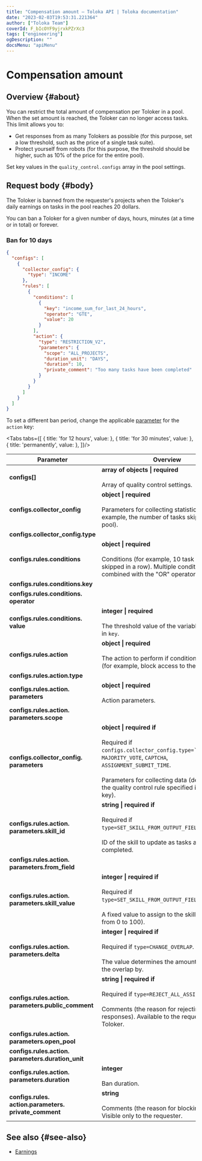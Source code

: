 ```yaml
---
title: "Compensation amount — Toloka API | Toloka documentation"
date: "2023-02-03T19:53:31.221364"
author: ["Toloka Team"]
coverId: F_bIcOYF9yjrxkPZrXc3
tags: ["engineering"]
ogDescription: ""
docsMenu: "apiMenu"
---
```



# Compensation amount

## Overview {#about}

You can restrict the total amount of compensation per Toloker in a pool. When the set amount is reached, the Toloker can no longer access tasks. This limit allows you to:

- Get responses from as many Tolokers as possible (for this purpose, set a low threshold, such as the price of a single task suite).
- Protect yourself from robots (for this purpose, the threshold should be higher, such as 10% of the price for the entire pool).

Set key values in the `quality_control.configs` array in the pool settings.

## Request body {#body}

The Toloker is banned from the requester's projects when the Toloker's daily earnings on tasks in the pool reaches 20 dollars.

You can ban a Toloker for a given number of days, hours, minutes (at a time or in total) or forever.

### Ban for 10 days

```json
{
  "configs": [
    {
      "collector_config": {
        "type": "INCOME"
      },
      "rules": [
        {
          "conditions": [
            {
              "key": "income_sum_for_last_24_hours",
              "operator": "GTE",
              "value": 20
            }
          ],
          "action": {
            "type": "RESTRICTION_V2",
            "parameters": {
              "scope": "ALL_PROJECTS",
              "duration_unit": "DAYS",
              "duration": 10,
              "private_comment": "Too many tasks have been completed"
            }
          }
        }
      ]
    }
  ]
}
```

To set a different ban period, change the applicable [parameter](/docs-new/api/goldenset#configs-rules-action-parameters-duration) for the `action` key:

<Tabs tabs={[
  { title: 'for 12 hours', value: <EarnLimitList1/> },
  { title: 'for 30 minutes', value: <EarnLimitList2/> },
  { title: 'permanently', value: <EarnLimitList3/> },
]}/>

Parameter | Overview
----- | -----
**configs[]** | **array of objects \| required**<br/><br/>Array of quality control settings.
**configs.collector_config** | **object \| required**<br/><br/>Parameters for collecting statistics (for example, the number of tasks skipped in the pool).
**configs.collector_config.type** | <EarnLimitTable1/>
**configs.rules.conditions** | **object \| required**<br/><br/>Conditions (for example, 10 task suites skipped in a row). Multiple conditions are combined with the "OR" operator.
**configs.rules.conditions.key** | <EarnLimitTable2/>
**configs.rules.conditions. operator** | <EarnLimitTable3/>
**configs.rules.conditions. value** | **integer \| required**<br/><br/>The threshold value of the variable specified in `key`.
**configs.rules.action** | **object \| required**<br/><br/>The action to perform if conditions are met (for example, block access to the project).
**configs.rules.action.type** | <EarnLimitTable4/>
**configs.rules.action. parameters** | **object \| required**<br/><br/>Action parameters.
**configs.rules.action. parameters.scope** | <EarnLimitTable5/>
**configs.collector_config. parameters** | **object \| required if**<br/><br/>Required if `configs.collector_config.type=``GOLDEN_SET`, `MAJORITY_VOTE`, `CAPTCHA`, `ASSIGNMENT_SUBMIT_TIME`.<br/><br/>Parameters for collecting data (depends on the quality control rule specified in the `type` key).
**configs.rules.action. parameters.skill_id** | **string \| required if**<br/><br/>Required if `type=SET_SKILL_FROM_OUTPUT_FIELD`.<br/><br/>ID of the skill to update as tasks are completed.
**configs.rules.action. parameters.from_field** | <EarnLimitTable6/>
**configs.rules.action. parameters.skill_value** | **integer \| required if**<br/><br/>Required if `type=SET_SKILL_FROM_OUTPUT_FIELD`.<br/><br/>A fixed value to assign to the skill (a number from 0 to 100).
**configs.rules.action. parameters.delta** | **integer \| required if**<br/><br/>Required if `type=CHANGE_OVERLAP`.<br/><br/>The value determines the amount to change the overlap by.
**configs.rules.action. parameters.public_comment** | **string \| required if**<br/><br/>Required if `type=REJECT_ALL_ASSIGNMENTS`.<br/><br/>Comments (the reason for rejecting responses). Available to the requester and the Toloker.
**configs.rules.action. parameters.open_pool** | <EarnLimitTable7/>
**configs.rules.action. parameters.duration_unit** | <EarnLimitTable8/>
**configs.rules.action. parameters.duration** | **integer**<br/><br/>Ban duration.
**configs.rules. action.parameters. private_comment** | **string**<br/><br/>Comments (the reason for blocking access). Visible only to the requester.

## See also {#see-also}

- [Earnings](https://toloka.ai/en/docs/guide/concepts/income)

